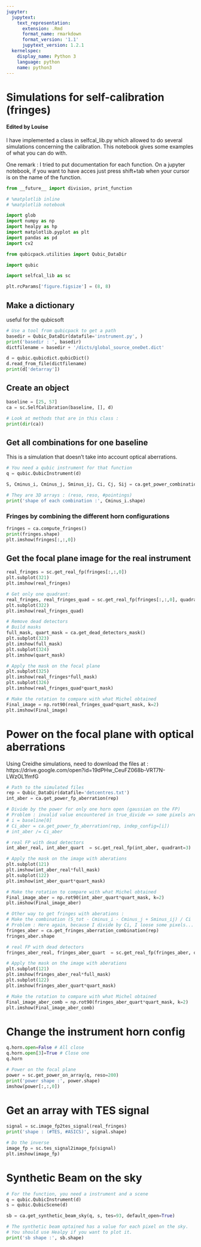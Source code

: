 ```yaml
---
jupyter:
  jupytext:
    text_representation:
      extension: .Rmd
      format_name: rmarkdown
      format_version: '1.1'
      jupytext_version: 1.2.1
  kernelspec:
    display_name: Python 3
    language: python
    name: python3
---
```


# Simulations for self-calibration (fringes)

#### Edited by Louise
I have implemented a class in selfcal_lib.py which allowed to do several simulations concerning the calibration. This notebook gives some examples of what you can do with.


One remark : I tried to put documentation for each function. On a jupyter notebook, if you want to have acces just press shift+tab when your cursor is on the name of the function. 

```python
from __future__ import division, print_function

# %matplotlib inline
# %matplotlib notebook

import glob
import numpy as np
import healpy as hp
import matplotlib.pyplot as plt
import pandas as pd
import cv2

from qubicpack.utilities import Qubic_DataDir

import qubic

import selfcal_lib as sc

plt.rcParams['figure.figsize'] = (8, 8)
```

## Make a dictionary 
useful for the qubicsoft

```python
# Use a tool from qubicpack to get a path
basedir = Qubic_DataDir(datafile='instrument.py', ) 
print('basedir : ', basedir)
dictfilename = basedir + '/dicts/global_source_oneDet.dict'

d = qubic.qubicdict.qubicDict()
d.read_from_file(dictfilename)
print(d['detarray'])
```

## Create an object 

```python
baseline = [25, 57]
ca = sc.SelfCalibration(baseline, [], d)

# Look at methods that are in this class :
print(dir(ca))

```

## Get all combinations for one baseline
This is a simulation that doesn't take into account optical aberrations.

```python
# You need a qubic instrument for that function
q = qubic.QubicInstrument(d)

S, Cminus_i, Cminus_j, Sminus_ij, Ci, Cj, Sij = ca.get_power_combinations(q, theta=[0.], phi=[[0.]])

# They are 3D arrays : (reso, reso, #pointings)
print('shape of each combination :', Cminus_i.shape)
```

### Fringes by combining the different horn configurations

```python
fringes = ca.compute_fringes()
print(fringes.shape)
plt.imshow(fringes[:,:,0])
```

## Get the focal plane image for the real instrument

```python
real_fringes = sc.get_real_fp(fringes[:,:,0])
plt.subplot(321)
plt.imshow(real_fringes)

# Get only one quadrant:
real_fringes, real_fringes_quad = sc.get_real_fp(fringes[:,:,0], quadrant=3)
plt.subplot(322)
plt.imshow(real_fringes_quad)

# Remove dead detectors
# Build masks
full_mask, quart_mask = ca.get_dead_detectors_mask()
plt.subplot(323)
plt.imshow(full_mask)
plt.subplot(324)
plt.imshow(quart_mask)

# Apply the mask on the focal plane
plt.subplot(325)
plt.imshow(real_fringes*full_mask)
plt.subplot(326)
plt.imshow(real_fringes_quad*quart_mask)


```

```python
# Make the rotation to compare with what Michel obtained
Final_image = np.rot90(real_fringes_quad*quart_mask, k=2)
plt.imshow(Final_image)
```

# Power on the focal plane with optical aberrations
Using Creidhe simulations,
need to download the files at : https://drive.google.com/open?id=19dPHw_CeuFZ068b-VRT7N-LWzOL1fmfG

```python
# Path to the simulated files 
rep = Qubic_DataDir(datafile='detcentres.txt')
int_aber = ca.get_power_fp_aberration(rep)

# Divide by the power for only one horn open (gaussian on the FP)
# Problem : invalid value encountered in true_divide => some pixels are lost
# i = baseline[0]
# Ci_aber = ca.get_power_fp_aberration(rep, indep_config=[i])
# int_aber /= Ci_aber
```

```python
# real FP with dead detectors
int_aber_real, int_aber_quart  = sc.get_real_fp(int_aber, quadrant=3)

# Apply the mask on the image with aberations
plt.subplot(121)
plt.imshow(int_aber_real*full_mask)
plt.subplot(122)
plt.imshow(int_aber_quart*quart_mask)

```

```python
# Make the rotation to compare with what Michel obtained
Final_image_aber = np.rot90(int_aber_quart*quart_mask, k=2)
plt.imshow(Final_image_aber)
```

```python
# Other way to get fringes with aberations :
# Make the combination (S_tot - Cminus_i - Cminus_j + Sminus_ij) / Ci
# Problem : Here again, because I divide by Ci, I loose some pixels...
fringes_aber = ca.get_fringes_aberration_combination(rep)
fringes_aber.shape

# real FP with dead detectors
fringes_aber_real, fringes_aber_quart  = sc.get_real_fp(fringes_aber, quadrant=3)

# Apply the mask on the image with aberations
plt.subplot(121)
plt.imshow(fringes_aber_real*full_mask)
plt.subplot(122)
plt.imshow(fringes_aber_quart*quart_mask)
```

```python
# Make the rotation to compare with what Michel obtained
Final_image_aber_comb = np.rot90(fringes_aber_quart*quart_mask, k=2)
plt.imshow(Final_image_aber_comb)
```

# Change the instrument horn config

```python
q.horn.open=False # All close
q.horn.open[3]=True # Close one
q.horn
```

```python
# Power on the focal plane
power = sc.get_power_on_array(q, reso=200)
print('power shape :', power.shape)
imshow(power[:,:,0])
```

# Get an array with TES signal

```python
signal = sc.image_fp2tes_signal(real_fringes)
print('shape : (#TES, #ASICS)', signal.shape)
```

```python
# Do the inverse
image_fp = sc.tes_signal2image_fp(signal)
plt.imshow(image_fp)
```

# Synthetic Beam on the sky

```python
# For the function, you need a instrument and a scene
q = qubic.QubicInstrument(d)
s = qubic.QubicScene(d)

sb = ca.get_synthetic_beam_sky(q, s, tes=93, default_open=True)

# The synthetic beam optained has a value for each pixel on the sky. 
# You should use Healpy if you want to plot it.
print('sb shape :', sb.shape)
```
